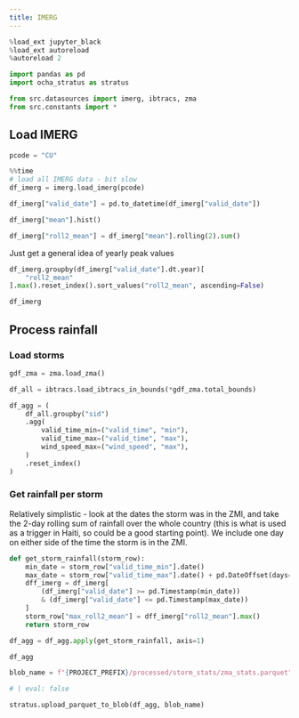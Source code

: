 ```yaml
---
title: IMERG
---
```



<!-- markdownlint-disable MD013 -->

```python
%load_ext jupyter_black
%load_ext autoreload
%autoreload 2
```

```python
import pandas as pd
import ocha_stratus as stratus

from src.datasources import imerg, ibtracs, zma
from src.constants import *
```

## Load IMERG

```python
pcode = "CU"
```

```python
%%time
# load all IMERG data - bit slow
df_imerg = imerg.load_imerg(pcode)
```

```python
df_imerg["valid_date"] = pd.to_datetime(df_imerg["valid_date"])
```

```python
df_imerg["mean"].hist()
```

```python
df_imerg["roll2_mean"] = df_imerg["mean"].rolling(2).sum()
```

Just get a general idea of yearly peak values

```python
df_imerg.groupby(df_imerg["valid_date"].dt.year)[
    "roll2_mean"
].max().reset_index().sort_values("roll2_mean", ascending=False)
```

```python
df_imerg
```

## Process rainfall
### Load storms

```python
gdf_zma = zma.load_zma()
```

```python
df_all = ibtracs.load_ibtracs_in_bounds(*gdf_zma.total_bounds)
```

```python
df_agg = (
    df_all.groupby("sid")
    .agg(
        valid_time_min=("valid_time", "min"),
        valid_time_max=("valid_time", "max"),
        wind_speed_max=("wind_speed", "max"),
    )
    .reset_index()
)
```

### Get rainfall per storm

Relatively simplistic - look at the dates the storm was in the ZMI, and take the 2-day rolling sum of rainfall over the whole country (this is what is used as a trigger in Haiti, so could be a good starting point). We include one day on either side of the time the storm is in the ZMI.

```python
def get_storm_rainfall(storm_row):
    min_date = storm_row["valid_time_min"].date()
    max_date = storm_row["valid_time_max"].date() + pd.DateOffset(days=1)
    dff_imerg = df_imerg[
        (df_imerg["valid_date"] >= pd.Timestamp(min_date))
        & (df_imerg["valid_date"] <= pd.Timestamp(max_date))
    ]
    storm_row["max_roll2_mean"] = dff_imerg["roll2_mean"].max()
    return storm_row
```

```python
df_agg = df_agg.apply(get_storm_rainfall, axis=1)
```

```python
df_agg
```

```python
blob_name = f"{PROJECT_PREFIX}/processed/storm_stats/zma_stats.parquet"
```

```python
# | eval: false

stratus.upload_parquet_to_blob(df_agg, blob_name)
```